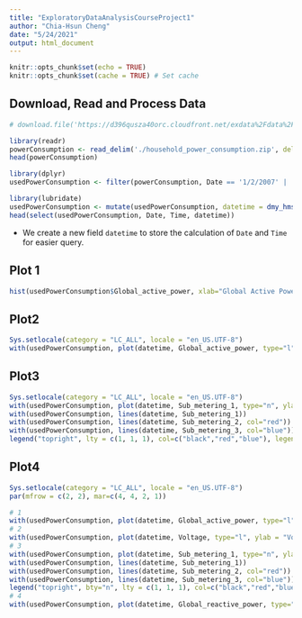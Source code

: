 ```yaml
---
title: "ExploratoryDataAnalysisCourseProject1"
author: "Chia-Hsun Cheng"
date: "5/24/2021"
output: html_document
---
```


```r
knitr::opts_chunk$set(echo = TRUE)
knitr::opts_chunk$set(cache = TRUE) # Set cache
```

## Download, Read and Process Data

```r
# download.file('https://d396qusza40orc.cloudfront.net/exdata%2Fdata%2Fhousehold_power_consumption.zip', './household_power_consumption.zip')
```

```r
library(readr)
powerConsumption <- read_delim('./household_power_consumption.zip', delim=';')
head(powerConsumption)
```

```r
library(dplyr)
usedPowerConsumption <- filter(powerConsumption, Date == '1/2/2007' |  Date == '2/2/2007')
```

```r
library(lubridate)
usedPowerConsumption <- mutate(usedPowerConsumption, datetime = dmy_hms((paste(Date, Time))))
head(select(usedPowerConsumption, Date, Time, datetime))
```

* We create a new field `datetime` to store the calculation of `Date` and `Time` for easier query.

## Plot 1

```r
hist(usedPowerConsumption$Global_active_power, xlab="Global Active Power (kilowatts)", main="Global Active Power", col="red")
```

## Plot2

```r
Sys.setlocale(category = "LC_ALL", locale = "en_US.UTF-8")
with(usedPowerConsumption, plot(datetime, Global_active_power, type="l", ylab = "Global Active Power (kilowatts)", xlab=""))
```

## Plot3

```r
Sys.setlocale(category = "LC_ALL", locale = "en_US.UTF-8")
with(usedPowerConsumption, plot(datetime, Sub_metering_1, type="n", ylab="Energy sub metering", xlab=""))
with(usedPowerConsumption, lines(datetime, Sub_metering_1))
with(usedPowerConsumption, lines(datetime, Sub_metering_2, col="red"))
with(usedPowerConsumption, lines(datetime, Sub_metering_3, col="blue"))
legend("topright", lty = c(1, 1, 1), col=c("black","red","blue"), legend=c("Sub_metering_1", "Sub_metering_2", "Sub_metering_3"))
```

## Plot4

```r
Sys.setlocale(category = "LC_ALL", locale = "en_US.UTF-8")
par(mfrow = c(2, 2), mar=c(4, 4, 2, 1))

# 1
with(usedPowerConsumption, plot(datetime, Global_active_power, type="l", ylab = "Global Active Power", xlab=""))
# 2
with(usedPowerConsumption, plot(datetime, Voltage, type="l", ylab = "Voltage"))
# 3
with(usedPowerConsumption, plot(datetime, Sub_metering_1, type="n", ylab="Energy sub metering", xlab=""))
with(usedPowerConsumption, lines(datetime, Sub_metering_1))
with(usedPowerConsumption, lines(datetime, Sub_metering_2, col="red"))
with(usedPowerConsumption, lines(datetime, Sub_metering_3, col="blue"))
legend("topright", bty="n", lty = c(1, 1, 1), col=c("black","red","blue"), legend=c("Sub_metering_1", "Sub_metering_2", "Sub_metering_3"))
# 4
with(usedPowerConsumption, plot(datetime, Global_reactive_power, type="l"))
```
